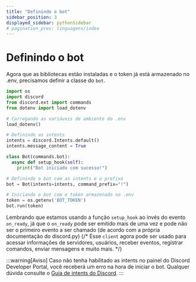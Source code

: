 ```yaml
---
title: "Definindo o bot"
sidebar_position: 3
displayed_sidebar: pythonSidebar
# pagination_prev: linguagens/index
---
```


# Definindo o bot

Agora que as bibliotecas estão instaladas e o token já está armazenado no .env, precisamos definir a classe do `bot`.

```py title="main.py"
import os
import discord
from discord.ext import commands
from dotenv import load_dotenv

# Carregando as variáveis de ambiente do .env
load_dotenv()

# Definindo as intents
intents = discord.Intents.default()
intents.message_content = True

class Bot(commands.bot):
  async def setup_hook(self):
    print("Bot iniciado com sucesso!")

# Definindo o bot com as intents e o prefixo
bot = Bot(intents=intents, command_prefix="!")

# Iniciando o bot com o token armazenado no .env
token = os.getenv('BOT_TOKEN')
bot.run(token)
```

Lembrando que estamos usando a função `setup_hook` ao invés do evento `on_ready`, já que o `on_ready` pode ser emitido mais de uma vez e pode não ser o primeiro evento a ser chamado (de acordo com a própria documentação do discord.py)
{/* Esse `client` agora pode ser usado para acessar informações de servidores, usuários, receber eventos, registrar comandos, enviar mensagens e muito mais. */}

:::warning[Aviso]
Caso não tenha habilitado as intents no painel do Discord Developer Portal, você receberá um erro na hora de iniciar o bot. Qualquer dúvida consulte o [Guia de intents do Discord](#).
:::
